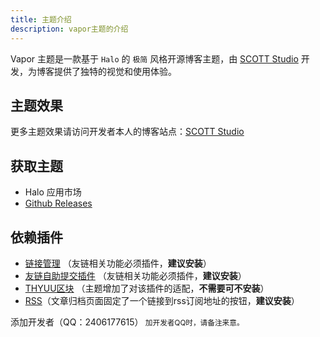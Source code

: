 ```yaml
---
title: 主题介绍
description: vapor主题的介绍
---
```


Vapor 主题是一款基于 `Halo` 的 `极简` 风格开源博客主题，由 [SCOTT Studio](https://blog.scott-studio.cn) 开发，为博客提供了独特的视觉和使用体验。

## 主题效果

更多主题效果请访问开发者本人的博客站点：[SCOTT Studio](https://halo.scott-studio.cn)

## 获取主题

- Halo 应用市场
- [Github Releases](https://github.com/iscottt/halo-theme-vapor/tags)

## 依赖插件

- [链接管理](https://www.halo.run/store/apps/app-hfbQg) （友链相关功能必须插件，**建议安装**）
- [友链自助提交插件](https://www.halo.run/store/apps/app-glejqzwk) （友链相关功能必须插件，**建议安装**）
- [THYUU区块](https://www.halo.run/store/apps/app-lKYuv) （主题增加了对该插件的适配，**不需要可不安装**）
- [RSS](https://www.halo.run/store/apps/app-KhIVw)（文章归档页面固定了一个链接到rss订阅地址的按钮，**建议安装**）

<Callout title="交流">
  添加开发者（QQ：2406177615）<small> 加开发者QQ时，请备注来意。</small>
</Callout>
